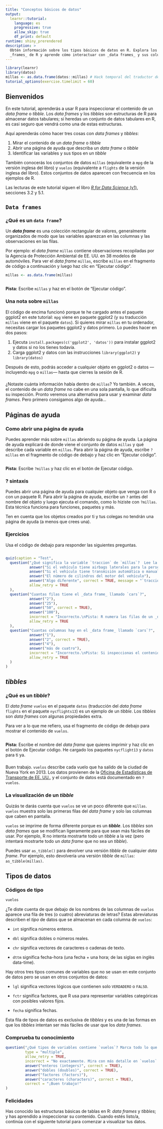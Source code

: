 ```yaml
---
title: "Conceptos básicos de datos"
output:
  learnr::tutorial:
    language: es
    progressive: true
    allow_skip: true
    df_print: default
runtime: shiny_prerendered
description: >
  Obtén información sobre los tipos básicos de datos en R. Explora los _data_
  _frames_ de R y aprende cómo interactuar con _data frames_ y sus columnas.
---
```


```r
library(learnr)
library(datos)
millas <- as.data.frame(datos::millas) # Hack temporal del traductor del Tutorial. Forzamos aquí a mantener "millas" como data.frame() en memoria de R porque justamente el tutorial quiere mostrar la diferencia entre un tibble y un data.frame usando "millas" como data.frame, y parece que en el paquete "datos", el objeto millas se carga como data frame por omisión en la memoria de R. 
tutorial_options(exercise.timelimit = 60)
```

## Bienvenidos

En este tutorial, aprenderás a usar R para inspeccionar el contenido de un _data frame_ o _tibble_. Los _data frames_ y los _tibbles_ son estructuras de R para almacenar datos tabulares; si heredas un conjunto de datos tabulares en R, es casi seguro que vendrá como una de estas estructuras.

Aquí aprenderás cómo hacer tres cosas con _data frames_ y _tibbles_:

1. Mirar el contenido de un _data frame_ o _tibble_
2. Abrir una página de ayuda que describa un _data frame_ o _tibble_
3. Identificar las variables y sus tipos en un _tibble_

También conocerás los conjuntos de datos `millas` (equivalente a `mpg` de la versión inglesa del libro) y `vuelos` (equivalente a `flights` de la versión inglesa del libro). Estos conjuntos de datos aparecen con frecuencia en los ejemplos de R.

Las lecturas de este tutorial siguen el libro [_R for Data Science_ (v1)](https://es.r4ds.hadley.nz/), secciones 3.2 y 5.1.

## `Data frames`

### ¿Qué es un `data frame`?

Un ___data frame___ es una colección rectangular de valores, generalmente organizados de modo que las variables aparezcan en las columnas y las observaciones en las filas.

Por ejemplo: el _data frame_ `millas` contiene observaciones recopiladas por la Agencia de Protección Ambiental de EE. UU. en 38 modelos de automóviles. Para ver el _data frame_ `millas`, escribe `millas` en el fragmento de código a continuación y luego haz clic en "Ejecutar código".

```r
millas <- as.data.frame(millas)
```

```r

```

<div id="mpg-hint">
**Pista:** Escribe `millas` y haz en el botón de "Ejecutar código".
</div>

### Una nota sobre `millas`

El código de encima funcionó porque te he cargado antes el paquete ggplot2 en este tutorial: `mpg` viene en paquete ggplot2 (y su traducción `millas` viene en el paquete `datos`). Si quieres mirar `millas` en tu ordenador, necesitas cargar los paquetes ggplot2 y datos primero. Lo puedes hacer en dos pasos:

1. Ejecuta `install.packages(c('ggplot2', 'datos'))` para instalar ggplot2 y datos si no los tienes todavía.
2. Carga ggplot2 y datos con las instrucciones `library(ggplot2)` y `library(datos)`

Después de esto, podrás acceder a cualquier objeto en ggplot2 o datos —incluyendo `mpg` o `millas`— hasta que cierres la sesión de R.

###

¿Notaste cuánta información había dentro de `millas`? Yo también. A veces, el contenido de un _data frame_ no cabe en una sola pantalla, lo que dificulta su inspección. Pronto veremos una alternativa para usar y examinar _data frames_. Pero primero consigamos algo de ayuda...

## Páginas de ayuda

### Como abrir una página de ayuda

Puedes aprender más sobre `millas` abriendo su página de ayuda. La página de ayuda explicará de donde viene el conjunto de datos  `millas` y qué describe cada variable en `millas`. Para abrir la página de ayuda, escribe `?millas` en el fragmento de código de debajo y haz clic en "Ejecutar código".

```r

```

<div id="help-hint">
**Pista:** Escribe `?millas` y haz clic en el botón de Ejecutar código.
</div>

### ? sintaxis

Puedes abrir una página de ayuda para cualquier objeto que venga con R o con un paquete R. Para abrir la página de ayuda, escribe un `?` antes del nombre del objeto y luego ejecuta el comando, como lo hiziste con `?millas`. Esta técnica funciona para funciones, paquetes y más.

Ten en cuenta que los objetos creados por ti y tus colegas no tendrán una página de ayuda (a menos que crees una).

### Ejercicios

Usa el código de debajo para responder las siguientes preguntas.

```r

```

```r
quiz(caption = "Test",
  question("¿Qué significa la variable `traccion` de `millas`?  Lee la ayuda para `?millas` para averiguarlo.",
           answer("Si el vehículo tiene airbags laterales para la persona conductora o no"),
           answer("Si el vehículo tiene transmisión automática o manual"),
           answer("El número de cilindros del motor del vehículo"),
           answer("Algo diferente", correct = TRUE, message = "`traccion` describe el tipo de tracción en el vehículo: d = delantera, t = trasera, 4 = 4 ruedas."),
           allow_retry = TRUE
  ),
  question("Cuantas filas tiene el _data frame_ llamado `cars`?",
           answer("2"),
           answer("25"),
           answer("50", correct = TRUE),
           answer("100"),
           incorrect = "Incorrecto.\nPista: R numera las filas de un _data frame_ cuando muestra el contenido del _data frame_. Como resultado, puedes detectar el número de filas en `cars` por medio de examinar `cars` en el bloque de código de arriba.",
           allow_retry = TRUE
  ),
  question("Cuantas columnas hay en el _data frame_ llamado `cars`?",
           answer("1"),
           answer("2", correct = TRUE),
           answer("4"),
           answer("más de cuatro"),
           incorrect = "Incorrecto.\nPista: Si inspeccionas el contenido de `cars` en el bloque de código de arriba, debería ser bastante fácil contar su número de columnas.",
           allow_retry = TRUE
  )
)
```

## _tibbles_

### ¿Qué es un _tibble_?

El _data frame_ `vuelos` en el paquete `datos` (traducción del _data frame_ `flights` en el paquete `nycflights13`) es un ejemplo de un _tibble_. Los _tibbles_ son _data frames_ con algunas propiedades extra.

Para ver a lo que me refiero, usa el fragmento de código de debajo para mostrar el contenido de `vuelos`.

```r

```

<div id="flights-hint">
**Pista:** Escribe el nombre del _data frame_ que quieres imprimir y haz clic en el botón de Ejecutar código. He cargado los paquetes `nycflight13` y `datos` para ti ya.
</div>

###

Buen trabajo. `vuelos` describe cada vuelo que ha salido de la ciudad de Nueva York en 2013. Los datos provienen de la [Oficina de Estadísticas de Transporte de EE. UU.](http://www.transtats.bts.gov/DatabaseInfo.asp?DB_ID=120&Link=0), y el conjunto de datos está documentado en `?vuelos`.


### La visualización de un _tibble_

Quizás te darás cuenta que `vuelos` se ve un poco diferente que `millas`. `vuelos` muestra solo las primeras filas del _data frame_ y solo las columnas que caben en pantalla.

`vuelos` se imprime de forma diferente porque es un ___tibble___. Los _tibbles_ son _data frames_ que se modifican ligeramente para que sean más fáciles de usar. Por ejemplo, R no intenta mostrarte todo un _tibble_ a la vez (pero intentará mostrarte todo un _data frame_ que no sea un _tibble_).

Puedes usar `as_tibble()` para devolver una versión _tibble_ de cualquier _data frame_. Por ejemplo, esto devolvería una versión _tibble_ de `millas`: `as_tibble(millas)`.


## Tipos de datos

### Códigos de tipo

```r
vuelos
```

¿Te diste cuenta de que debajo de los nombres de las columnas de `vuelos` aparece una fila de tres (o cuatro) abreviaturas de letras? Estas abreviaturas describen el _tipo_ de datos que se almacenan en cada columna de `vuelos`:

* `int` significa números enteros.

* `dbl` significa dobles o números reales.

* `chr` significa vectores de caracteres o cadenas de texto.

* `dttm` significa fecha-hora (una fecha + una hora; de las siglas en inglès data-time).

Hay otros tres tipos comunes de variables que no se usan en este conjunto de datos pero se usan en otros conjuntos de datos:

* `lgl` significa vectores lógicos que contienen solo `VERDADERO` o `FALSO`.

* `fctr` significa factores, que R usa para representar variables categóricas
   con posibles valores fijos.

* `fecha` significa fechas.

Esta fila de tipos de datos es exclusiva de _tibbles_ y es una de las formas en que los _tibbles_ intentan ser más fáciles de usar que los _data frames_.


### Comprueba tu conocimiento

```r
question("¿Qué tipos de variables contiene `vuelos`? Marca todo lo que corresponda.",
         type = "multiple",
         allow_retry = TRUE,
         incorrect = "No exactamente. Mira con más detalle en `vuelos`.",
         answer("enteros (integers)", correct = TRUE),
         answer("dobles (doubles)", correct = TRUE),
         answer("factores (factors)"),
         answer("caracteres (characters)", correct = TRUE),
         correct = "¡Buen trabajo!"
)
```

### Felicidades

Has conocido las estructuras básicas de tablas en R: _data frames_ y _tibbles_; y has aprendido a inspeccionar su contenido. Cuando estés listo/a, continúa con el siguiente tutorial para comenzar a visualizar tus datos.

